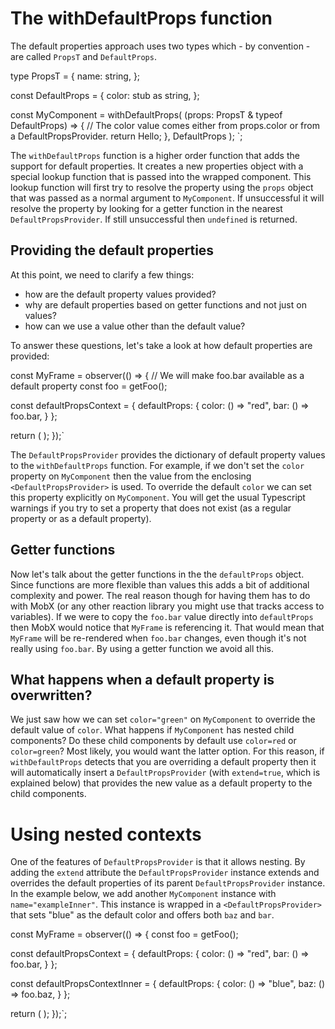 # The withDefaultProps function

The default properties approach uses two types which - by convention - are called `PropsT` and `DefaultProps`.


type PropsT = {
  name: string,
};

const DefaultProps = {
  color: stub as string,
};

const MyComponent = withDefaultProps(
  (props: PropsT & typeof DefaultProps) => {
    // The color value comes either from props.color or from a DefaultPropsProvider.
    return <text color={props.color}>Hello</text>;
  }, DefaultProps
);
`;

<CodeSnippet title="" code={code1} addMb />

The `withDefaultProps` function is a higher order function that adds the support for default properties.
It creates a new properties object with a special lookup function that is passed into the wrapped component.
This lookup function will first try to resolve the property using the `props` object that was passed as a
normal argument to `MyComponent`. If unsuccessful it will resolve the property by looking for a getter function
in the nearest `DefaultPropsProvider`. If still unsuccessful then `undefined` is returned.

## Providing the default properties

At this point, we need to clarify a few things:

- how are the default property values provided?
- why are default properties based on getter functions and not just on values?
- how can we use a value other than the default value?

To answer these questions, let's take a look at how default properties are provided:


const MyFrame = observer(() => {
  // We will make foo.bar available as a default property
  const foo = getFoo();

  const defaultPropsContext = {
    defaultProps: {
      color: () => "red",
      bar: () => foo.bar,
    }
  };

  return (
    <DefaultPropsProvider value={defaultPropsContext}>
      <MyComponent name="example" />
      <MyComponent name="example" color="green" />
    </DefaultPropsProvider>
  );
});`

<CodeSnippet title="" code={code2} addMb />

The `DefaultPropsProvider` provides the dictionary of default property values to the `withDefaultProps` function.
For example, if we don't set the `color` property on `MyComponent` then the value from the enclosing `<DefaultPropsProvider>` is
used. To override the default `color` we can set this property explicitly on `MyComponent`.
You will get the usual Typescript warnings if you try to set a property that does not exist
(as a regular property or as a default property).

## Getter functions

Now let's talk about the getter functions in the the `defaultProps` object. Since functions are more flexible than values this adds a
bit of additional complexity and power. The real reason though for having them has to do with MobX (or any other reaction library
you might use that tracks access to variables). If we were to copy the `foo.bar` value directly into `defaultProps` then MobX would
notice that `MyFrame` is referencing it. That would mean that `MyFrame` will be re-rendered when `foo.bar` changes, even though it's not
really using `foo.bar`. By using a getter function we avoid all this.

## What happens when a default property is overwritten?

We just saw how we can set `color="green"` on `MyComponent` to override the default value of `color`. What happens if
`MyComponent` has nested child components? Do these child components by default use `color=red` or `color=green`?
Most likely, you would want the latter option. For this reason, if `withDefaultProps` detects that you are overriding a default property
then it will automatically insert a `DefaultPropsProvider` (with `extend=true`, which is explained below)
that provides the new value as a default property to the child components.

# Using nested contexts

One of the features of `DefaultPropsProvider` is that it allows nesting. By adding the `extend` attribute the `DefaultPropsProvider` instance
extends and overrides the default properties of its parent `DefaultPropsProvider` instance. In the example below, we add another
`MyComponent` instance with `name="exampleInner"`. This instance is wrapped in a `<DefaultPropsProvider>` that sets "blue" as the default
color and offers both `baz` and `bar`.


const MyFrame = observer(() => {
  const foo = getFoo();

  const defaultPropsContext = {
    defaultProps: {
      color: () => "red",
      bar: () => foo.bar,
    }
  };

  const defaultPropsContextInner = {
    defaultProps: {
      color: () => "blue",
      baz: () => foo.baz,
    }
  };

  return (
    <DefaultPropsProvider value={defaultPropsContext}>
      <MyComponent name="example"/>
      <DefaultPropsProvider extend value={defaultPropsContextInner}>
        <MyComponent name="exampleInner"/>
      </DefaultPropsProvider>
    </DefaultPropsProvider>
  );
});`;

<CodeSnippet title="example/MyFrame.tsx" code={code3} />
